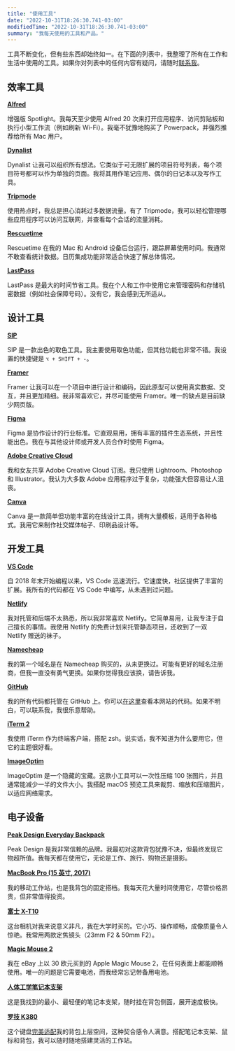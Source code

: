 ```yaml
---
title: "使用工具"
date: "2022-10-31T18:26:30.741-03:00"
modifiedTime: "2022-10-31T18:26:30.741-03:00"
summary: "我每天使用的工具和产品。"
---
```


工具不断变化，但有些东西却始终如一。在下面的列表中，我整理了所有在工作和生活中使用的工具。如果你对列表中的任何内容有疑问，请随时[联系我](mailto:contact@yuricunha.com)。

## 效率工具

**[Alfred](https://www.alfredapp.com/)**  

增强版 Spotlight。我每天至少使用 Alfred 20 次来打开应用程序、访问剪贴板和执行小型工作流（例如刷新 Wi-Fi）。我毫不犹豫地购买了 Powerpack，并强烈推荐给所有 Mac 用户。

**[Dynalist](https://dynalist.io/)**  

Dynalist 让我可以组织所有想法。它类似于可无限扩展的项目符号列表，每个项目符号都可以作为单独的页面。我将其用作笔记应用、偶尔的日记本以及写作工具。

**[Tripmode](https://www.tripmode.ch/)**  

使用热点时，我总是担心消耗过多数据流量。有了 Tripmode，我可以轻松管理哪些应用程序可以访问互联网，并查看每个会话的流量消耗。

**[Rescuetime](https://www.rescuetime.com/)**  

Rescuetime 在我的 Mac 和 Android 设备后台运行，跟踪屏幕使用时间。我通常不敢查看统计数据。日历集成功能非常适合快速了解总体情况。

**[LastPass](https://www.lastpass.com/)**  

LastPass 是最大的时间节省工具。我在个人和工作中使用它来管理密码和存储机密数据（例如社会保障号码）。没有它，我会感到无所适从。

## 设计工具

**[SIP](https://sipapp.io/)**  

SIP 是一款出色的取色工具。我主要使用取色功能，但其他功能也非常不错。我设置的快捷键是 `⌥ + SHIFT + -`。

**[Framer](https://www.framer.com/)**  

Framer 让我可以在一个项目中进行设计和编码，因此原型可以使用真实数据、交互，并且更加精细。我非常喜欢它，并尽可能使用 Framer。唯一的缺点是目前缺少网页版。

**[Figma](https://www.figma.com/)**  

Figma 是协作设计的行业标准。它直观易用，拥有丰富的插件生态系统，并且性能出色。我在与其他设计师或开发人员合作时使用 Figma。

**[Adobe Creative Cloud](https://www.adobe.com/creativecloud.html)**  

我和女友共享 Adobe Creative Cloud 订阅。我只使用 Lightroom、Photoshop 和 Illustrator。我认为大多数 Adobe 应用程序过于复杂，功能强大但容易让人沮丧。

**[Canva](https://www.canva.com/)**  

Canva 是一款简单但功能丰富的在线设计工具，拥有大量模板，适用于各种格式。我用它来制作社交媒体帖子、印刷品设计等。

## 开发工具

**[VS Code](https://code.visualstudio.com/)**  

自 2018 年末开始编程以来，VS Code 迅速流行。它速度快，社区提供了丰富的扩展。我所有的代码都在 VS Code 中编写，从未遇到过问题。

**[Netlify](https://www.netlify.com/)**  

我对托管和后端不太熟悉，所以我非常喜欢 Netlify。它简单易用，让我专注于自己擅长的事情。我使用 Netlify 的免费计划来托管静态项目，还收到了一双 Netlify 赠送的袜子。

**[Namecheap](https://www.namecheap.com/)**  

我的第一个域名是在 Namecheap 购买的，从未更换过。可能有更好的域名注册商，但我一直没有勇气更换。如果你觉得我应该换，请告诉我。

**[GitHub](https://github.com/)**  

我的所有代码都托管在 GitHub 上。你可以[在这里](https://github.com/wirtzdan/new-website)查看本网站的代码。如果不明白，可以联系我，我很乐意帮助。

**[iTerm 2](https://iterm2.com/)**  

我使用 iTerm 作为终端客户端，搭配 zsh。说实话，我不知道为什么要用它，但它的主题很好看。

**[ImageOptim](https://imageoptim.com/mac)**  

ImageOptim 是一个隐藏的宝藏。这款小工具可以一次性压缩 100 张图片，并且通常能减少一半的文件大小。我搭配 macOS 预览工具来裁剪、缩放和压缩图片，以适应网络需求。

## 电子设备

**[Peak Design Everyday Backpack](https://www.peakdesign.com/products/everyday-backpack)**  

Peak Design 是我非常信赖的品牌。我最初对这款背包犹豫不决，但最终发现它物超所值。我每天都在使用它，无论是工作、旅行、购物还是摄影。

**[MacBook Pro (15 英寸, 2017)](https://www.apple.com/shop/buy-mac/macbook-pro)**  

我的移动工作站，也是我背包的固定搭档。我每天花大量时间使用它，尽管价格昂贵，但非常值得投资。

**[富士 X-T10](https://www.fujifilmusa.com/products/digital_cameras/x/fujifilm_x_t10/)**  

这台相机对我来说意义非凡，我在大学时买的。它小巧、操作顺畅，成像质量令人惊艳。我常用两款定焦镜头（23mm F2 & 50mm F2）。

**[Magic Mouse 2](https://www.apple.com/de/shop/product/MLA02Z/A/magic-mouse-2-silber)**  

我在 eBay 上以 30 欧元买到的 Apple Magic Mouse 2，在任何表面上都能顺畅使用。唯一的问题是它需要电池，而我经常忘记带备用电池。

**[人体工学笔记本支架](https://www.amazon.de/dp/B01N99IGMQ/ref=sr_1_5?crid=2XJA82MXCVRRC&keywords=mobiler+laptop+st%C3%A4nder&qid=1573384409&sprefix=mobile+laptop%2Caps%2C200&sr=8-5)**  

这是我找到的最小、最轻便的笔记本支架，随时挂在背包侧面，展开速度极快。

**[罗技 K380](https://www.logitech.com/en-us/product/multi-device-keyboard-k380)**  

这个键盘[完美适配](https://twitter.com/wirtzdan/status/1193482720615243776?s=19)我的背包上层空间，这种契合感令人满意。搭配笔记本支架、鼠标和背包，我可以随时随地搭建灵活的工作站。
